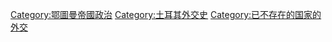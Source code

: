 [[Category:鄂圖曼帝國政治|Category:鄂圖曼帝國政治]]
[[Category:土耳其外交史|Category:土耳其外交史]]
[[Category:已不存在的国家的外交|Category:已不存在的国家的外交]]